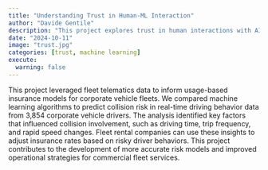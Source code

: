 ```yaml
---
title: "Understanding Trust in Human-ML Interaction"
author: "Davide Gentile"
description: "This project explores trust in human interactions with AI across diverse contexts of use. In collaboration with a multidisciplinary team at the Schwartz Reisman Institute, we examined how trust impacts user adoption, ethics, and societal effects. We are preparing a white paper on reliance, limitations, and the risks of misplaced trust in AI, highlighting the need for a cross-disciplinary understanding of trust to build more trustworthy and effective AI systems."
date: "2024-10-11"
image: "trust.jpg"
categories: [trust, machine learning]
execute:
  warning: false
---
```


This project leveraged fleet telematics data to inform usage-based insurance models for corporate vehicle fleets. We compared machine learning algorithms to predict collision risk in real-time driving behavior data from 3,854 corporate vehicle drivers. The analysis identified key factors that influenced collision involvement, such as driving time, trip frequency, and rapid speed changes. Fleet rental companies can use these insights to adjust insurance rates based on risky driver behaviors. This project contributes to the development of more accurate risk models and improved operational strategies for commercial fleet services.
